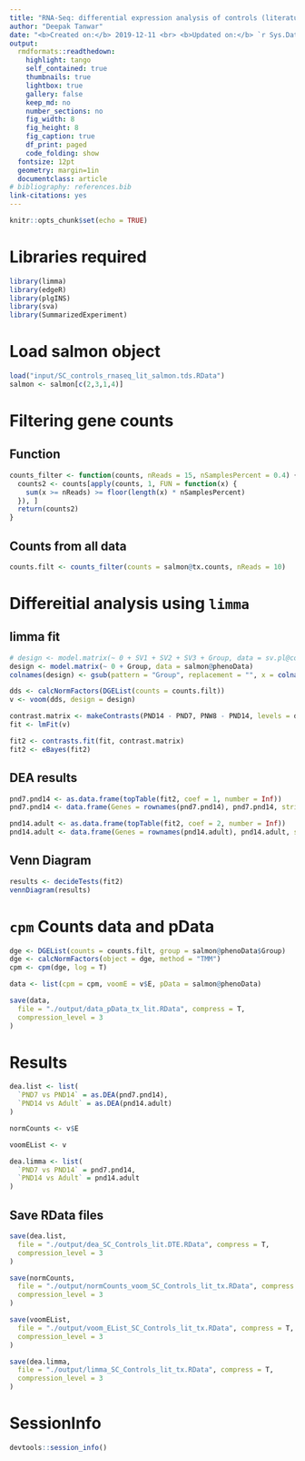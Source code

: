 ```yaml
---
title: "RNA-Seq: differential expression analysis of controls (literature)"
author: "Deepak Tanwar"
date: "<b>Created on:</b> 2019-12-11 <br> <b>Updated on:</b> `r Sys.Date()`"
output:
  rmdformats::readthedown:
    highlight: tango
    self_contained: true
    thumbnails: true
    lightbox: true
    gallery: false
    keep_md: no
    number_sections: no
    fig_width: 8
    fig_height: 8
    fig_caption: true
    df_print: paged
    code_folding: show
  fontsize: 12pt
  geometry: margin=1in
  documentclass: article
# bibliography: references.bib
link-citations: yes
---
```


```r
knitr::opts_chunk$set(echo = TRUE)
```

# Libraries required

```r
library(limma)
library(edgeR)
library(plgINS)
library(sva)
library(SummarizedExperiment)
```

# Load salmon object
```r
load("input/SC_controls_rnaseq_lit_salmon.tds.RData")
salmon <- salmon[c(2,3,1,4)]
```

# Filtering gene counts

## Function
```r
counts_filter <- function(counts, nReads = 15, nSamplesPercent = 0.4) {
  counts2 <- counts[apply(counts, 1, FUN = function(x) {
    sum(x >= nReads) >= floor(length(x) * nSamplesPercent)
  }), ]
  return(counts2)
}
```

## Counts from all data
```r
counts.filt <- counts_filter(counts = salmon@tx.counts, nReads = 10)
```


# Differeitial analysis using `limma`

## limma fit
```r
# design <- model.matrix(~ 0 + SV1 + SV2 + SV3 + Group, data = sv.pl@colData)
design <- model.matrix(~ 0 + Group, data = salmon@phenoData)
colnames(design) <- gsub(pattern = "Group", replacement = "", x = colnames(design))

dds <- calcNormFactors(DGEList(counts = counts.filt))
v <- voom(dds, design = design)

contrast.matrix <- makeContrasts(PND14 - PND7, PNW8 - PND14, levels = design)
fit <- lmFit(v)

fit2 <- contrasts.fit(fit, contrast.matrix)
fit2 <- eBayes(fit2)
```

## DEA results
```r
pnd7.pnd14 <- as.data.frame(topTable(fit2, coef = 1, number = Inf))
pnd7.pnd14 <- data.frame(Genes = rownames(pnd7.pnd14), pnd7.pnd14, stringsAsFactors = F)

pnd14.adult <- as.data.frame(topTable(fit2, coef = 2, number = Inf))
pnd14.adult <- data.frame(Genes = rownames(pnd14.adult), pnd14.adult, stringsAsFactors = F)
```

## Venn Diagram
```r
results <- decideTests(fit2)
vennDiagram(results)
```

# `cpm` Counts data and pData

```r
dge <- DGEList(counts = counts.filt, group = salmon@phenoData$Group)
dge <- calcNormFactors(object = dge, method = "TMM")
cpm <- cpm(dge, log = T)

data <- list(cpm = cpm, voomE = v$E, pData = salmon@phenoData)

save(data,
  file = "./output/data_pData_tx_lit.RData", compress = T,
  compression_level = 3
)
```

# Results
```r
dea.list <- list(
  `PND7 vs PND14` = as.DEA(pnd7.pnd14),
  `PND14 vs Adult` = as.DEA(pnd14.adult)
)

normCounts <- v$E

voomEList <- v

dea.limma <- list(
  `PND7 vs PND14` = pnd7.pnd14,
  `PND14 vs Adult` = pnd14.adult
)
```


## Save RData files
```r
save(dea.list,
  file = "./output/dea_SC_Controls_lit.DTE.RData", compress = T,
  compression_level = 3
)

save(normCounts,
  file = "./output/normCounts_voom_SC_Controls_lit_tx.RData", compress = T,
  compression_level = 3
)

save(voomEList,
  file = "./output/voom_EList_SC_Controls_lit_tx.RData", compress = T,
  compression_level = 3
)

save(dea.limma,
  file = "./output/limma_SC_Controls_lit_tx.RData", compress = T,
  compression_level = 3
)
```

# SessionInfo
```r
devtools::session_info()
```